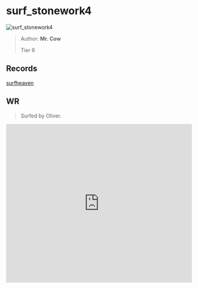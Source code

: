 
# surf_stonework4

![surf_stonework4](https://raw.githubusercontent.com/Sayt123/SurfMapPics/Maps-and-bonuses/csgo/surf_stonework4.jpg)

> Author: **Mr. Cow**
>
> Tier 6

## Records

[surfheaven](https://surfheaven.eu/map/surf_stonework4)

## WR

> Surfed by Oliver.

<iframe
width="100%"
height="430"
src="https://www.youtube.com/embed/idBAOlylb-M"
frameborder="0"
allow="accelerometer; autoplay; clipboard-write; encrypted-media; gyroscope; picture-in-picture"
allowFullScreen
/>

```md

[Surf Timer] - Oliver finished in 03:07:84 (WR -00:02:04)
[Surf Timer] - Oliver beat the map record! Rank: 1/284


```
                